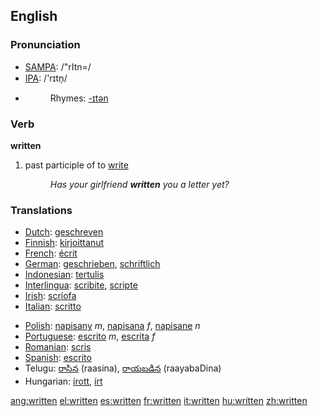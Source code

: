 ==English==

{{rank|can't|ready|ought|443|written|arms|across|answer}}

=== Pronunciation ===
*[[w:SAMPA|SAMPA]]: /"rItn=/
*[[w:IPA|IPA]]: /'rɪtn̩/
*{{audio|en-us-written.ogg|Audio (US)}}
*:Rhymes: [[Rhymes:English:-ɪtən|-ɪtən]]

=== Verb ===

'''written'''

# past participle of to [[write]]
#:''Has your girlfriend '''written''' you a letter yet?''

=== Translations ===
{{top}}
*[[Dutch]]: [[geschreven]]
*[[Finnish]]: [[kirjoittanut]]
*[[French]]: [[écrit]]
*[[German]]: [[geschrieben]], [[schriftlich]]
*[[Indonesian]]: [[tulis|tertulis]]
*[[Interlingua]]: [[scribite]], [[scripte]]
*[[Irish]]: [[scríofa]]
*[[Italian]]: [[scritto]]
{{mid}}
*[[Polish]]: [[napisany]] ''m'', [[napisana]] ''f'', [[napisane]] ''n''
*[[Portuguese]]: [[escrito]] ''m'', [[escrita]] ''f''
*[[Romanian]]: [[scris]]
*[[Spanish]]: [[escrito]]
*Telugu: [[రాసిన]] (raasina), [[రాయబడిన]] (raayabaDina)
*Hungarian: [[írott]], [[írt]]
{{bottom}}

[[ang:written]]
[[el:written]]
[[es:written]]
[[fr:written]]
[[it:written]]
[[hu:written]]
[[zh:written]]
